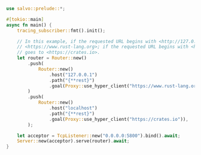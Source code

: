 ```rust  title="proxy-simple/src/main.rs"
use salvo::prelude::*;

#[tokio::main]
async fn main() {
    tracing_subscriber::fmt().init();

    // In this example, if the requested URL begins with <http://127.0.0.1:5800/>, the proxy goes to
    // <https://www.rust-lang.org>; if the requested URL begins with <http://localhost:5800/>, the proxy
    // goes to <https://crates.io>.
    let router = Router::new()
        .push(
            Router::new()
                .host("127.0.0.1")
                .path("{**rest}")
                .goal(Proxy::use_hyper_client("https://www.rust-lang.org")),
        )
        .push(
            Router::new()
                .host("localhost")
                .path("{**rest}")
                .goal(Proxy::use_hyper_client("https://crates.io")),
        );

    let acceptor = TcpListener::new("0.0.0.0:5800").bind().await;
    Server::new(acceptor).serve(router).await;
}

```